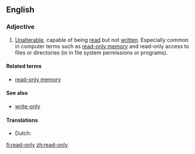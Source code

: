 ==English==
{{wikipedia}}

===Adjective===
{{en-adj|-}}

# [[unalterable|Unalterable]], capable of being [[read]] but not [[written]].  Especially common in computer terms such as [[read-only memory]] and read-only access to files or directories (in in file system permissions or programs).

====Related terms====
* [[read-only memory]]

====See also====
* [[write-only]]

====Translations====
{{trans-top|capable of being read but not written}}
* Dutch: {{t+|nl|alleen-lezen}}
{{trans-mid}}
{{trans-bottom}}

[[fi:read-only]]
[[zh:read-only]]